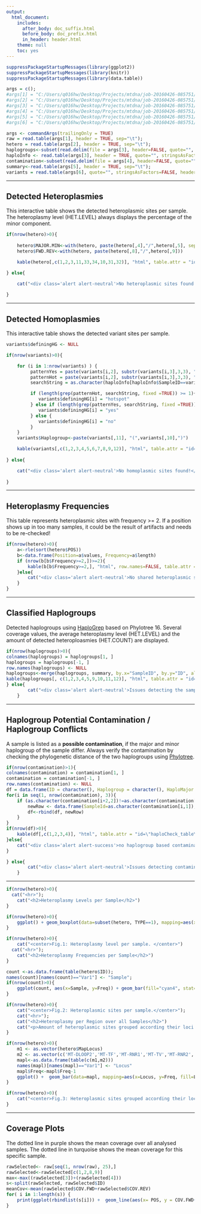 ---
output:
  html_document:
    includes:
      after_body: doc_suffix.html
      before_body: doc_prefix.html
      in_header: header.html
    theme: null
    toc: yes
---


```{r echo=FALSE, warning=FALSE, message=FALSE, fig.width=12, fig.height=10}
suppressPackageStartupMessages(library(ggplot2))
suppressPackageStartupMessages(library(knitr))
suppressPackageStartupMessages(library(data.table))

args = c();
#args[1] = "C:/Users/q016hw/Desktop/Projects/mtdna/job-20160426-085751/raw/raw.txt";
#args[2] = "C:/Users/q016hw/Desktop/Projects/mtdna/job-20160426-085751/heteroplasmies/heteroplasmies.txt";
#args[3] = "C:/Users/q016hw/Desktop/Projects/mtdna/job-20160426-085751/haplogroups/haplogroups.txt";
#args[4] = "C:/Users/q016hw/Desktop/Projects/mtdna/job-20160426-085751/haplogroupsCheck/haplogroupsCheck.txt";
#args[5] = "C:/Users/q016hw/Desktop/Projects/mtdna/job-20160426-085751/summary/summary.txt";
#args[6] = "C:/Users/q016hw/Desktop/Projects/mtdna/job-20160426-085751/variants/variants.txt";

args <- commandArgs(trailingOnly = TRUE)
raw = read.table(args[1], header = TRUE, sep="\t");
hetero = read.table(args[2], header = TRUE, sep="\t");
haplogroups<-subset(read.delim(file = args[3], header=FALSE, quote="", stringsAsFactors=FALSE, as.is = TRUE)[1:4], select = c(V1, V3, V4))
haploInfo <- read.table(args[3], header = TRUE, quote="", stringsAsFactors=FALSE, sep="\t");
contamination<-subset(read.delim(file = args[4], header=FALSE, quote="", stringsAsFactors=FALSE, as.is = TRUE)[1:4], select = c(V1,V3, V4))
summary<-read.table(args[5], header = TRUE, sep="\t");
variants = read.table(args[6], quote="", stringsAsFactors=FALSE, header = TRUE, sep="\t");
```

----

## Detected Heteroplasmies 


This interactive table shows the detected heteroplasmic sites per sample. The heteroplasmy level (HET.LEVEL) always displays the percentage of the minor component.

```{r echo=FALSE, results='asis'}
if(nrow(hetero)>0){
	
	hetero$MAJOR.MIN<-with(hetero, paste(hetero[,4],"/",hetero[,5], sep=""))
	hetero$FWD.REV<-with(hetero, paste(hetero[,8],"/",hetero[,9]))

	kable(hetero[,c(1,2,3,11,33,34,10,31,32)], "html", table.attr = "id=\"hetero_table\" class=\"table table-bordered table-striped display responsive nowrap\"",caption = "TYPE: 1 = reliable heteroplasmy; 2 = Heteroplasmy in low complexity region (LCR); 3 = Major/Minor component are swapped for forward and reverse strand") 

} else{

	cat("<div class='alert alert-neutral'>No heteroplasmic sites found!</div>")
	
}
```

----

## Detected Homoplasmies


This interactive table shows the detected variant sites per sample. 

```{r echo=FALSE, results='asis'}
variants$definingHG <- NULL

if(nrow(variants)>0){

	for (i in 1:nrow(variants) ) {
         patternYes = paste(variants[i,2], substr(variants[i,3],3,3), " (yes)", sep="");
         patternHot = paste(variants[i,2], substr(variants[i,3],3,3), " (hotspot)", sep="");
         searchString = as.character(haploInfo[haploInfo$SampleID==variants[i,1],]$Polymorphisms);

         if (length(grep(patternHot, searchString, fixed =TRUE)) >= 1){
            variants$definingHG[i] = "hotspot"
         } else if (length(grep(patternYes, searchString, fixed =TRUE)) >= 1){
            variants$definingHG[i] = "yes"
         } else {
            variants$definingHG[i] = "no"
         }
	}           
	variants$Haplogroup<-paste(variants[,11], "(",variants[,10],")")

	kable(variants[,c(1,2,3,4,5,6,7,8,9,12)], "html", table.attr = "id=\"homo_table\" class=\"table table-bordered table-striped\"")
	 
} else{

	cat("<div class='alert alert-neutral'>No homoplasmic sites found!</div>")
	
}

```

----

## Heteroplasmy Frequencies

This table represents heteroplasmic sites with frequency >= 2. If a position shows up in too many samples, it could be the result of artifacts and needs to be re-checked!

```{r echo=FALSE, results='asis'}

if(nrow(hetero)>0){
	a<-rle(sort(hetero$POS)) 
	b<-data.frame(Position=a$values, Frequency=a$length)
	if (nrow(b[b$Frequency>=2,])>=2){
		kable(b[b$Frequency>=2,], "html", row.names=FALSE, table.attr = "id=\"hetero_freq\" class=\"table table-bordered table-striped\"",caption="")
	}else{
		cat("<div class='alert alert-neutral'>No shared heteroplasmic sites over samples have been detected</div>")
	}
}
```

----

## Classified Haplogroups

Detected haplogroups using <a href="http://haplogrep.uibk.ac.at">HaploGrep</a> based on Phylotree 16. Several coverage values, the average heteroplasmy level (HET.LEVEL) and the amount of detected heteroploasmies (HET.COUNT) are displayed.  


```{r echo=FALSE, results='asis', results='asis'}

if(nrow(haplogroups)>0){
colnames(haplogroups) = haplogroups[1, ]
haplogroups = haplogroups[-1, ]
row.names(haplogroups) <- NULL
haplogroups<-merge(haplogroups, summary, by.x="SampleID", by.y="ID", all.x=TRUE)
kable(haplogroups[, c(1,2,3,4,5,9,10,11,12)], "html", table.attr = "id=\"haplo_table\" class=\"table table-bordered table-striped\"")
} else{
		cat("<div class='alert alert-neutral'>Issues detecting the sample's haplogroup</div>")
	}
```

---

## Haplogroup Potential Contamination / Haplogroup Conflicts

A sample is listed as a <b> possible contamination</b>, if the major and minor haplogroup of the sample differ. 
Always verify the contamination by checking the phylogenetic distance of the two haplogroups using <a href="http://www.phylotree.org/tree/main.html">Phylotree</a>.

```{r echo=FALSE, results='asis'}
if(nrow(contamination)>1){
colnames(contamination) = contamination[1, ]
contamination = contamination[-1, ]
row.names(contamination) <- NULL
df = data.frame(ID = character(), Haplogroup = character(), HaploMajor = character(), HaploMinor = character())
for(i in seq(1, nrow(contamination), 3)){
    if (as.character(contamination[i+2,2])!=as.character(contamination[i+1,2])){
        newRow <- data.frame(SampleId=as.character(contamination[i,1]), Haplogroup=as.character(contamination[i,2]), HaploMajor=as.character(contamination[i+1,2]), HaploMinor=as.character(contamination[i+2,2]))
    	df<-rbind(df, newRow)
    }
}    
if(nrow(df)>0){
	kable(df[,c(1,2,3,4)], "html", table.attr = "id=\"haploCheck_table\" class=\"table table-bordered table-striped\"")
}else{
	cat("<div class='alert alert-success'>no haplogroup based contamination detected</div>")
}

} else{
		cat("<div class='alert alert-neutral'>Issues detecting contamination in the sample's </div>")
	}


```

---


```{r, echo=FALSE, results='asis'}
if(nrow(hetero)>0){
  cat("<hr>");
	cat("<h2>Heteroplasmy Levels per Sample</h2>")
}
```

```{r echo=FALSE, fig.width=12, fig.height=10}
if(nrow(hetero)>0){
	ggplot() + geom_boxplot(data=subset(hetero, TYPE==1), mapping=aes(x=ID, y=HET.LEVEL, color=ID)) + theme(legend.position = "none") + theme(axis.text.x=element_text(angle=+90))
} 
```

```{r, echo=FALSE, results='asis'}
if(nrow(hetero)>0){
	cat("<center>Fig.1: Heteroplasmy level per sample. </center>")
  cat("<hr>");
	cat("<h2>Heteroplasmy Frequencies per Sample</h2>")
}
```

```{r echo=FALSE, fig.width=12, fig.height=10}
count <-as.data.frame(table(hetero$ID));
names(count)[names(count)=="Var1"] <- "Sample";
if(nrow(count)>0){
	ggplot(count, aes(x=Sample, y=Freq)) + geom_bar(fill="cyan4", stat='identity') + theme(axis.text.x=element_text(angle=+90))
}
```

```{r, echo=FALSE, results='asis'}
if(nrow(hetero)>0){
	cat("<center>Fig.2: Heteroplasmic sites per sample.</center>");
	cat("<hr>");
	cat("<h2>Heteroplasmy per Region over all Samples</h2>")
	cat("<p>Amount of heteroplasmic sites grouped according their loci on the mitochondrial genome.</p>")
}
```

```{r echo=FALSE, fig.width=12, fig.height=5, results='asis'}
if(nrow(hetero)>0){
	m1 <- as.vector(hetero$MapLocus)
	m2 <- as.vector(c('MT-DLOOP2','MT-TF','MT-RNR1','MT-TV','MT-RNR2','MT-TL1','MT-ND1','MT-TI','MT-TQ','MT-TM','MT-ND2','MT-TW','MT-TA','MT-TN','MT-TC','MT-TY','MT-CO1','MT-TS1','MT-TD','MT-CO2','MT-TK','MT-ATP8','MT-ATP6','MT-CO3','MT-TG','MT-ND3','MT-TR','MT-ND4L','MT-ND4','MT-TH','MT-TS2','MT-TL2','MT-ND5','MT-ND6','MT-TE','MT-CYB','MT-TT','MT-TP','MT-DLOOP1', ' '))
	mapl<-as.data.frame(table(c(m1,m2)))
	names(mapl)[names(mapl)=="Var1"] <- "Locus"
	mapl$Freq<-mapl$Freq-1
	ggplot() +  geom_bar(data=mapl, mapping=aes(x=Locus, y=Freq, fill=Locus), stat='identity') + theme(axis.text.x=element_text(angle=+90)) + theme(legend.position = "none")
}
```

```{r, echo=FALSE, results='asis'}
if(nrow(hetero)>0){
	cat("<center>Fig.3: Heteroplasmic sites grouped according their loci on the mitochondrial genome. </center>");
}
```

----

## Coverage Plots

The dotted line in purple shows the mean coverage over all analysed samples. The dotted line in turquoise shows the mean coverage for this specific sample.


```{r echo=FALSE, fig.width=5.5, fig.height=4, result='asis'}
rawSelected<- raw[seq(1, nrow(raw), 25),]
rawSelected<-rawSelected[c(1,2,8,9)]
max<-max((rawSelected[3])+(rawSelected[4]))
s<-split(rawSelected, rawSelected$ID)
meanCov<-mean(rawSelected$COV.FWD+rawSelected$COV.REV)
for( i in 1:length(s)) {
	print(ggplot(rbindlist(s[i])) +  geom_line(aes(x= POS, y = COV.FWD+COV.REV), colour="#E69F00")  + geom_hline(aes(yintercept=mean(COV.FWD+COV.REV)), colour="#0072B2", linetype="dashed")+ geom_hline(aes(yintercept=meanCov), colour="#7200B2", linetype="dashed") + xlab("mtDNA position") + ylab("Coverage") + ylim(c(0, max)) +ggtitle(names(s)[i]) )
}

```

<script type="text/javascript">
  $(document).ready(function() {
  	$('#hetero_table').DataTable({
  	
       responsive: {
            details: {
                display: $.fn.dataTable.Responsive.display.modal( {
                    header: function ( row ) {
                        var data = row.data();
                        return 'Details for '+data[0];
                    }
                } ),
                renderer: function ( api, rowIdx, columns ) {
                    var data = $.map( columns, function ( col, i ) {
                        return '<b>' + col.title+':'+'</b><br>'+
                                col.data+'<br><hr>';
                    } ).join('');
 
                    return $('<div/>').append( data );
                }
            }
       },
         
       "fnRowCallback": function( nRow, aData, iDisplayIndex, iDisplayIndexFull ) {
          if ( aData[6] != "1" ){
            $('td', nRow).css('background-color', '#f2dede');
          }
       }
  	
  	});
	} );
</script>

<script type="text/javascript">
  $(document).ready(function() {
  	$('#homo_table').DataTable({
    	"fnRowCallback": function( nRow, aData, iDisplayIndex, iDisplayIndexFull ) {
            if ( aData[7].startsWith("no")){
              $('td', nRow).css('font-weight', 'bold');
            }
         }
  	});
	} );
</script>

<script type="text/javascript">
  $(document).ready(function() {
  	$('#haplo_table').DataTable();
	} );
	
  $(document).ready(function() {
  	$('#haploCheck_table').DataTable();
	} );	

</script>
